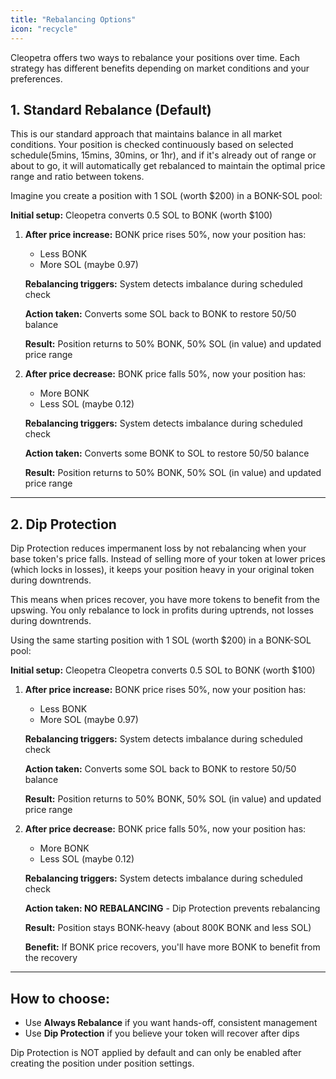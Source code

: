 ```yaml
---
title: "Rebalancing Options"
icon: "recycle"
---
```


Cleopetra offers two ways to rebalance your positions over time. Each strategy has different benefits depending on market conditions and your preferences.

## 1. Standard Rebalance (Default)

This is our standard approach that maintains balance in all market conditions. Your position is checked continuously based on selected schedule(5mins, 15mins, 30mins, or 1hr), and if it's already out of range or about to go, it will automatically get rebalanced to maintain the optimal price range and ratio between tokens.

Imagine you create a position with 1 SOL (worth $200) in a BONK-SOL pool:

**Initial setup:** Cleopetra converts 0.5 SOL to BONK (worth $100)

1. **After price increase:** BONK price rises 50%, now your position has:

   - Less BONK
   - More SOL (maybe 0.97)

   **Rebalancing triggers:** System detects imbalance during scheduled check

   **Action taken:** Converts some SOL back to BONK to restore 50/50 balance

   **Result:** Position returns to 50% BONK, 50% SOL (in value) and updated price range 

2. **After price decrease:** BONK price falls 50%, now your position has:

   - More BONK
   - Less SOL (maybe 0.12)

   **Rebalancing triggers:** System detects imbalance during scheduled check

   **Action taken:** Converts some BONK to SOL to restore 50/50 balance

   **Result:** Position returns to 50% BONK, 50% SOL (in value) and updated price range 

---

## 2. Dip Protection

Dip Protection reduces impermanent loss by not rebalancing when your base token's price falls. Instead of selling more of your token at lower prices (which locks in losses), it keeps your position heavy in your original token during downtrends.

This means when prices recover, you have more tokens to benefit from the upswing. You only rebalance to lock in profits during uptrends, not losses during downtrends.

Using the same starting position with 1 SOL (worth $200) in a BONK-SOL pool:

**Initial setup:** Cleopetra Cleopetra converts 0.5 SOL to BONK (worth $100)

1. **After price increase:** BONK price rises 50%, now your position has:

   - Less BONK
   - More SOL (maybe 0.97)

   **Rebalancing triggers:** System detects imbalance during scheduled check

   **Action taken:** Converts some SOL back to BONK to restore 50/50 balance

   **Result:** Position returns to 50% BONK, 50% SOL (in value) and updated price range 

2. **After price decrease:** BONK price falls 50%, now your position has:

   - More BONK
   - Less SOL (maybe 0.12)

   **Rebalancing triggers:** System detects imbalance during scheduled check

   **Action taken: NO REBALANCING** - Dip Protection prevents rebalancing

   **Result:** Position stays BONK-heavy (about 800K BONK and less SOL)

   **Benefit:** If BONK price recovers, you'll have more BONK to benefit from the recovery

---

## How to choose:

- Use **Always Rebalance** if you want hands-off, consistent management
- Use **Dip Protection** if you believe your token will recover after dips

<Note>

Dip Protection is NOT applied by default and can only be enabled after creating the position under position settings.

</Note>


